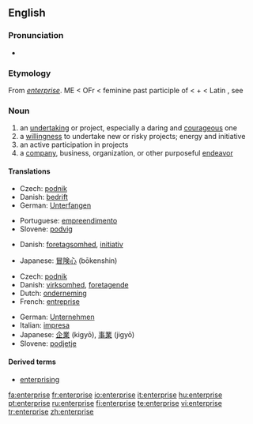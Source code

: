 {{see|Enterprise}}
{{wikipedia}}
==English==

===Pronunciation===
*{{audio|en-us-enterprise.ogg|Audio (US)}}

===Etymology===
From {{MF.}} ''[[entreprise|enterprise]]''.
ME < OFr {{term|entreprise}} < feminine past participle of {{term|entreprendre||to undertake}} < {{term|entre||in between}} + {{term|prendre}} < Latin {{term|prehendere}}, see {{term|prehensile}}

===Noun===
{{en-noun}}

# an [[undertaking]] or project, especially a daring and [[courageous]] one
# a [[willingness]] to undertake new or risky projects; energy and initiative 
# an active participation in projects
# a [[company]], business, organization, or other purposeful [[endeavor]]

====Translations====
{{trans-top|Undertaking, especially a daring and courageous one}}
*Czech: [[podnik]] {{m}}
*Danish: [[bedrift]]
*German: [[Unterfangen]] {{n}}
{{trans-mid}}
*Portuguese: [[empreendimento]]
*Slovene: [[podvig]] {{m}}
{{trans-bottom}}

{{trans-top|Willingness to undertake projects, energy and initiative}}
*Danish: [[foretagsomhed]], [[initiativ]]
{{trans-mid}}
*Japanese: [[冒険心]] (bōkenshin)
{{trans-bottom}}

{{trans-top|Company, business, organization, or endeavor}}
*Czech: [[podnik]] {{m}}
*Danish: [[virksomhed]], [[foretagende]]
*Dutch: [[onderneming]] {{f}}
*French: [[entreprise]] {{f}}
{{trans-mid}}
*German: [[Unternehmen]] {{n}}
*Italian: [[impresa]] {{f}}
*Japanese: [[企業]] (kigyō), [[事業]] (jigyō)
*Slovene: [[podjetje]] {{n}}
{{trans-bottom}}

====Derived terms====
*[[enterprising]]

[[fa:enterprise]]
[[fr:enterprise]]
[[io:enterprise]]
[[it:enterprise]]
[[hu:enterprise]]
[[pt:enterprise]]
[[ru:enterprise]]
[[fi:enterprise]]
[[te:enterprise]]
[[vi:enterprise]]
[[tr:enterprise]]
[[zh:enterprise]]